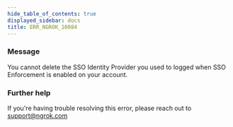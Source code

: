 ```yaml
---
hide_table_of_contents: true
displayed_sidebar: docs
title: ERR_NGROK_10084
---
```


### Message

You cannot delete the SSO Identity Provider you used to logged when SSO Enforcement is enabled on your account.

### Further help

If you're having trouble resolving this error, please reach out to [support@ngrok.com](mailto:support@ngrok.com?subject=Help%20with%20ERR_NGROK_10084)

